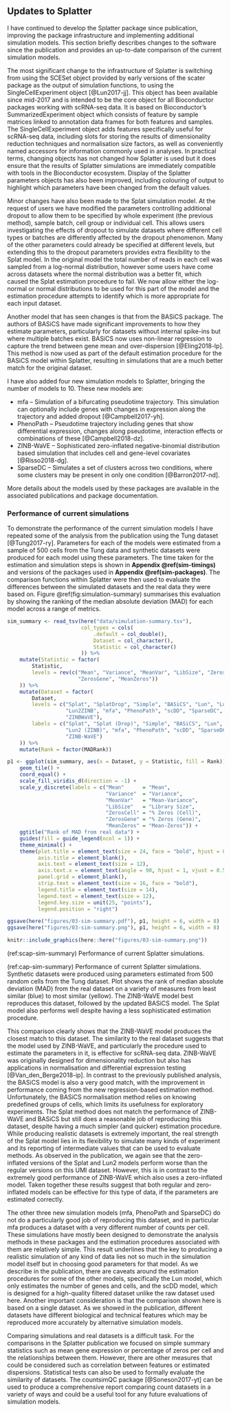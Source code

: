 ## Updates to Splatter {#splatter-update}

I have continued to develop the Splatter package since publication, improving
the package infrastructure and implementing additional simulation models. This
section briefly describes changes to the software since the publication and
provides an up-to-date comparison of the current simulation models.

The most significant change to the infrastructure of Splatter is switching from
using the SCESet object provided by early versions of the scater package as the
output of simulation functions, to using the SingleCellExperiment object
[@Lun2017-jj]. This object has been available since mid-2017 and is intended to
be the core object for all Bioconductor packages working with scRNA-seq data.
It is based on Bioconductor's SummarizedExperiment object which consists of
feature by sample matrices linked to annotation data frames for both features
and samples. The SingleCellExperiment object adds features specifically useful
for scRNA-seq data, including slots for storing the results of dimensionality
reduction techniques and normalisation size factors, as well as conveniently
named accessors for information commonly used in analyses. In practical terms,
changing objects has not changed how Splatter is used but it does ensure that
the results of Splatter simulations are immediately compatible with tools in
the Bioconductor ecosystem. Display of the Splatter parameters objects has also
been improved, including colouring of output to highlight which parameters have
been changed from the default values.

Minor changes have also been made to the Splat simulation model. At the request
of users we have modified the parameters controlling additional dropout to
allow them to be specified by whole experiment (the previous method), sample
batch, cell group or individual cell. This allows users investigating the
effects of dropout to simulate datasets where different cell types or batches
are differently affected by the dropout phenomenon. Many of the other
parameters could already be specified at different levels, but extending this to
the dropout parameters provides extra flexibility to the Splat model. In the
original model the total number of reads in each cell was sampled from a
log-normal distribution, however some users have come across datasets where the
normal distribution was a better fit, which caused the Splat estimation
procedure to fail. We now allow either the log-normal or normal distributions
to be used for this part of the model and the estimation procedure attempts to
identify which is more appropriate for each input dataset.

Another model that has seen changes is that from the BASiCS package. The
authors of BASiCS have made significant improvements to how they estimate
parameters, particularly for datasets without internal spike-ins but where
multiple batches exist. BASiCS now uses non-linear regression to capture the
trend between gene mean and over-dispersion [@Eling2018-lp]. This method is now
used as part of the default estimation procedure for the BASiCS model within
Splatter, resulting in simulations that are a much better match for the
original dataset.

I have also added four new simulation models to Splatter, bringing the number of
models to 10. These new models are:

* mfa -- Simulation of a bifurcating pseudotime trajectory. This simulation can
  optionally include genes with changes in expression along the trajectory and
  added dropout [@Campbell2017-yh].
* PhenoPath -- Pseudotime trajectory including genes that show differential
  expression, changes along pseudotime, interaction effects or combinations of
  these [@Campbell2018-dz].
* ZINB-WaVE -- Sophisticated zero-inflated negative-binomial distribution based
  simulation that includes cell and gene-level covariates [@Risso2018-dg].
* SparseDC -- Simulates a set of clusters across two conditions, where
  some clusters may be present in only one condition [@Barron2017-nd].

More details about the models used by these packages are available in the
associated publications and package documentation.

### Performance of current simulations

\FloatBarrier

To demonstrate the performance of the current simulation models I have repeated
some of the analysis from the publication using the Tung dataset
[@Tung2017-ry]. Parameters for each of the models were estimated from a sample
of 500 cells from the Tung data and synthetic datasets were produced for each
model using these parameters. The time taken for the estimation and simulation
steps is shown in **Appendix \@ref(sim-timings)** and versions of the packages
used in **Appendix \@ref(sim-packages)**. The comparison functions within
Splatter were then used to evaluate the differences between the simulated
datasets and the real data they were based on. Figure
\@ref(fig:simulation-summary) summarises this evaluation by showing the ranking
of the median absolute deviation (MAD) for each model across a range of
metrics.

```r
sim_summary <- read_tsv(here("data/simulation-summary.tsv"),
                        col_types = cols(
                            .default = col_double(),
                            Dataset = col_character(),
                            Statistic = col_character()
                        )) %>%
    mutate(Statistic = factor(
        Statistic,
        levels = rev(c("Mean", "Variance", "MeanVar", "LibSize", "ZerosCell",
                       "ZerosGene", "MeanZeros"))
    )) %>%
    mutate(Dataset = factor(
        Dataset,
        levels = c("Splat", "SplatDrop", "Simple", "BASiCS", "Lun", "Lun2",
                   "Lun2ZINB", "mfa", "PhenoPath", "scDD", "SparseDC",
                   "ZINBWaVE"),
        labels = c("Splat", "Splat (Drop)", "Simple", "BASiCS", "Lun", "Lun2",
                   "Lun2 (ZINB)", "mfa", "PhenoPath", "scDD", "SparseDC",
                   "ZINB-WaVE")
    )) %>%
    mutate(Rank = factor(MADRank))

p1 <- ggplot(sim_summary, aes(x = Dataset, y = Statistic, fill = Rank)) +
    geom_tile() +
    coord_equal() +
    scale_fill_viridis_d(direction = -1) +
    scale_y_discrete(labels = c("Mean"      = "Mean",
                                "Variance"  = "Variance",
                                "MeanVar"   = "Mean-Variance",
                                "LibSize"   = "Library Size",
                                "ZerosCell" = "% Zeros (Cell)",
                                "ZerosGene" = "% Zeros (Gene)",
                                "MeanZeros" = "Mean-Zeros")) +
    ggtitle("Rank of MAD from real data") +
    guides(fill = guide_legend(ncol = 1)) +
    theme_minimal() +
    theme(plot.title = element_text(size = 24, face = "bold", hjust = 0.4),
          axis.title = element_blank(),
          axis.text = element_text(size = 12),
          axis.text.x = element_text(angle = 90, hjust = 1, vjust = 0.5),
          panel.grid = element_blank(),
          strip.text = element_text(size = 16, face = "bold"),
          legend.title = element_text(size = 14),
          legend.text = element_text(size = 12),
          legend.key.size = unit(25, "points"),
          legend.position = "right")

ggsave(here("figures/03-sim-summary.pdf"), p1, height = 6, width = 8)
ggsave(here("figures/03-sim-summary.png"), p1, height = 6, width = 8)

knitr::include_graphics(here::here("figures/03-sim-summary.png"))
```

(ref:scap-sim-summary) Performance of current Splatter simulations.

(ref:cap-sim-summary) Performance of current Splatter simulations. Synthetic datasets were produced using parameters estimated from 500 random cells from the Tung dataset. Plot shows the rank of median absolute deviation (MAD) from the real dataset on a variety of measures from least similar (blue) to most similar (yellow). The ZINB-WaVE model best reproduces this dataset, followed by the updated BASiCS model. The Splat model also performs well despite having a less sophisticated estimation procedure.

This comparison clearly shows that the ZINB-WaVE model produces the closest
match to this dataset. The similarity to the real dataset suggests that the
model used by ZINB-WaVE, and particularly the procedure used to estimate the
parameters in it, is effective for scRNA-seq data. ZINB-WaVE was originally
designed for dimensionality reduction but also has applications in
normalisation and differential expression testing [@Van_den_Berge2018-ip]. In
contrast to the previously published analysis, the BASiCS model is also a very
good match, with the improvement in performance coming from the new
regression-based estimation method. Unfortunately, the BASiCS normalisation
method relies on knowing predefined groups of cells, which limits its
usefulness for exploratory experiments. The Splat method does not match the
performance of ZINB-WaVE and BASiCS but still does a reasonable job of
reproducing this dataset, despite having a much simpler (and quicker)
estimation procedure. While producing realistic datasets is extremely
important, the real strength of the Splat model lies in its flexibility to
simulate many kinds of experiment and its reporting of intermediate values that
can be used to evaluate methods. As observed in the publication, we again see
that the zero-inflated versions of the Splat and Lun2 models perform worse than
the regular versions on this UMI dataset. However, this is in contrast to the
extremely good performance of ZINB-WaVE which also uses a zero-inflated model.
Taken together these results suggest that both regular and zero-inflated models
can be effective for this type of data, if the parameters are estimated
correctly.

The other three new simulation models (mfa, PhenoPath and SparseDC) do not do a
particularly good job of reproducing this dataset, and in particular mfa
produces a dataset with a very different number of counts per cell. These
simulations have mostly been designed to demonstrate the analysis methods in
these packages and the estimation procedures associated with them are
relatively simple. This result underlines that the key to producing a realistic
simulation of any kind of data lies not so much in the simulation model itself
but in choosing good parameters for that model. As we describe in the
publication, there are caveats around the estimation procedures for some of the
other models, specifically the Lun model, which only estimates the number of
genes and cells, and the scDD model, which is designed for a high-quality
filtered dataset unlike the raw dataset used here. Another important
consideration is that the comparison shown here is based on a single dataset.
As we showed in the publication, different datasets have different biological
and technical features which may be reproduced more accurately by alternative
simulation models.

Comparing simulations and real datasets is a difficult task. For the
comparisons in the Splatter publication we focused on simple summary statistics
such as mean gene expression or percentage of zeros per cell and the
relationships between them. However, there are other measures that could be
considered such as correlation between features or estimated dispersions.
Statistical tests can also be used to formally evaluate the similarity of
datasets. The countsimQC package [@Soneson2017-yt] can be used to produce a
comprehensive report comparing count datasets in a variety of ways and could be
a useful tool for any future evaluations of simulation models.
